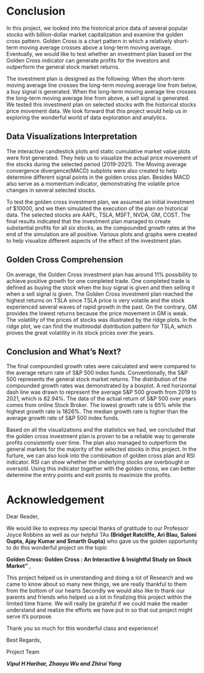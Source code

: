 # Conclusion 

In this project, we looked into the historical price data of several popular stocks with billion-dollar market capitalization and examine the golden cross pattern. Golden Cross is a chart pattern in which a relatively short-term moving average crosses above a long-term moving average. Eventually, we would like to test whether an investment plan based on the Golden Cross indicator can generate profits for the investors and outperform the general stock market returns. 

The investment plan is designed as the following: When the short-term moving average line crosses the long-term moving average line from below, a buy signal is generated. When the long-term moving average line crosses the long-term moving average line from above, a sell signal is generated. We tested this investment plan on selected stocks with the historical stocks price movement data. 
We look forward that this project would help us in exploring the wonderful world of data exploration and analytics.

## Data Visualizations Interpretation
The interactive candlestick plots and static cumulative market value plots were first generated. They help us to visualize the actual price movement of the stocks during the selected period (2019-2021). The Moving average convergence divergence(MACD) subplots were also created to help determine different signal points in the golden cross plan. Besides MACD also serve as a momentum indicator, demonstrating the volatile price changes in several selected stocks.

To test the golden cross investment plan, we assumed an initial investment of $10000, and we then simulated the execution of the plan on historical data. The selected stocks are AAPL, TSLA, MSFT, NVDA, GM, COST. The final results indicated that the investment plan managed to create substantial profits for all six stocks, as the compounded growth rates at the end of the simulation are all positive. Various plots and graphs were created to help visualize different aspects of the effect of the investment plan. 

## Golden Cross Comprehension

On average, the Golden Cross investment plan has around 11% possibility to achieve positive growth for one completed trade. One completed trade is defined as buying the stock when the buy signal is given and then selling it when a sell signal is given. The Golden Cross investment plan reached the highest returns on TSLA since TSLA price is very volatile and the stock experienced several waves of rapid growth in the past. On the contrary, GM provides the lowest returns because the price movement in GM is weak. The volatility of the prices of stocks was illustrated by the ridge plots. In the ridge plot, we can find the multimodal distribution pattern for TSLA, which proves the great volatility in its stock prices over the years. 

## Conclusion and What's Next?

The final compounded growth rates were calculated and were compared to the average return rate of S&P 500 index funds. Conventionally, the S&P 500 represents the general stock market returns. The distribution of the compounded growth rates was demonstrated by a boxplot. A red horizontal dash line was drawn to represent the average S&P 500 growth from 2019 to 2021, which is 82.94%. The data of the actual return of S&P 500 over years comes from online Stock Broker. The lowest growth rate is 65% while the highest growth rate is 1826%. The median growth rate is higher than the average growth rate of S&P 500 index funds. 

Based on all the visualizations and the statistics we had, we concluded that the golden cross investment plan is proven to be a reliable way to generate profits consistently over time. The plan also managed to outperform the general markets for the majority of the selected stocks in this project. In the furture, we can also look into the combination of golden cross plan and RSI indicator. RSI can show whether the underlying stocks are overbought or oversold. Using this indicator together with the golden cross, we can better determine the entry points and exit points to maximize the profits. 


# Acknowledgement

Dear Reader,

We would like to express my special thanks of gratitude to our Professor Joyce Robbins as well as our helpful TAs **(Bridget Ratcliffe, Ari Blau, Saloni Gupta, Ajay Kumar and Smarth Gupta)** who gave us the golden opportunity to do this wonderful project on the topic 

**Golden Cross: Golden Cross : An Interactive & Insightful Study on Stock Market"** ,

This project helped us in unerstanding and doing a lot of Research and we came to know about so many new things, we are really thankful to them from the bottom of our hearts
Secondly we would also like to thank our parents and friends who helped us a lot in finalizing this project within the limited time frame.
We will really be grateful if we could make the reader understand and realize the efforts we have put in  so that out project might serve it's purpose.


Thank you so much for this wonderful class and experience!

Best Regards,

Project Team

***Vipul H Harihar, Zhaoyu Wu and Zhirui Yang ***
